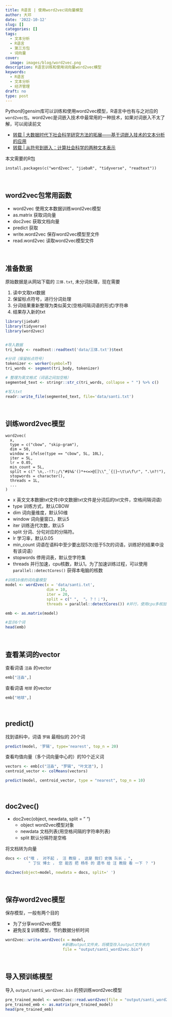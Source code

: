 ```yaml
---
title: R语言 | 使用word2vec词向量模型
author: 大邓
date: '2022-10-12'
slug: []
categories: []
tags:
  - 文本分析
  - R语言
  - 第三方包
  - 词向量
cover:
  image: images/blog/word2vec.png
description: R语言训练和使用词向量word2vec模型
keywords:
  - R语言
  - 文本分析
  - 经济管理
draft: no
type: post
---
```


Python的gensim库可以训练和使用word2vec模型，R语言中也有与之对应的``word2vec包``。word2vec是词嵌入技术中最常用的一种技术，如果对词嵌入不太了解，可以阅读前文

- [转载 | 大数据时代下社会科学研究方法的拓展——基于词嵌入技术的文本分析的应用](https://hidadeng.github.io/blog/wordembeddingsinsocialscience/)
- [转载 | 从符号到嵌入：计算社会科学的两种文本表示](https://hidadeng.github.io/blog/from_sysbol_to_embeddings_in_computational_social_science/)



本文需要的R包


```
install.packages(c("word2vec", "jiebaR", "tidyverse", "readtext"))
```


<br>

## word2vec包常用函数
- word2vec	使用文本数据训练word2vec模型
- as.matrix  获取词向量
- doc2vec  获取文档向量
- predict 获取
- write.word2vec	保存word2vec模型至文件
- read.word2vec	  读取word2vec模型文件




<br>

## 准备数据

原始数据是从网站下载的 ``三体.txt``, 未分词处理，现在需要

1. 读中文取txt数据
2. 保留标点符号，进行分词处理
3. 分词结果重新整理为类似英文(空格间隔词语的形式)字符串
4. 结果存入新的txt


```r
library(jiebaR)
library(tidyverse)
library(word2vec)


#导入数据
tri_body <- readtext::readtext('data/三体.txt')$text 

#分词（保留标点符号）
tokenizer <- worker(symbol=T)
tri_words <- segment(tri_body, tokenizer)

# 整理为英文格式（词语之间加空格）
segmented_text <- stringr::str_c(tri_words, collapse = " ") %>% c()

#写入txt
readr::write_file(segmented_text, file='data/santi.txt')
```


<br>

## 训练word2vec模型


```
word2vec(
  x,
  type = c("cbow", "skip-gram"),
  dim = 50,
  window = ifelse(type == "cbow", 5L, 10L),
  iter = 5L,
  lr = 0.05,
  min_count = 5L,
  split = c(" \n,.-!?:;/\"#$%&'()*+<=>@[]\\^_`{|}~\t\v\f\r", ".\n?!"),
  stopwords = character(),
  threads = 1L,
  ...
)
```


- x 英文文本数据txt文件(中文数据txt文件是分词后的txt文件，空格间隔词语)
- type 训练方式，默认CBOW
- dim 词向量维度，默认50维
- window 词向量窗口，默认5
- iter 训练迭代次数，默认5
- split 分词、分句对应的分隔符。
- lr 学习率，默认0.05
- min_count 词语在语料中至少要出现5次(低于5次的词语，训练好的结果中没有该词语）
- stopwords 停用词表，默认空字符集
- threads  并行加速，cpu核数，默认1。为了加速训练过程，可以使用 ``parallel::detectCores()`` 获得本电脑的核数



```r
#训练10维的词向量模型
model <- word2vec(x = 'data/santi.txt', 
                  dim = 10,  
                  iter = 20, 
                  split = c(" ",  "。？！；"),
                  threads = parallel::detectCores()) #并行，使用cpu多核加速

emb <- as.matrix(model)

#显示6个词
head(emb)
```



<br>

## 查看某词的vector

查看词语 ``汪淼`` 的vector

```r
emb["汪淼",]
```


查看词语 ``地球`` 的vector

```r
emb["地球",]
```

<br>

## predict()

找到语料中，词语 ``罗辑`` 最相似的 20个词

```r
predict(model, '罗辑', type='nearest', top_n = 20)
```


查看均值向量（多个词向量中心的）的10个近义词


```r
vectors <- emb[c("汪淼", "罗辑", "叶文洁"), ]
centroid_vector <- colMeans(vectors)

predict(model, centroid_vector, type = "nearest", top_n = 10)
```

<br>


## doc2vec()

- doc2vec(object, newdata, split = " ")
  - object word2vec模型对象
  - newdata 文档列表(用空格间隔的字符串列表)
  - split 默认分隔符是空格
  
将文档转为向量

```r
docs <- c("哦 ， 对不起 ， 汪 教授 。 这是 我们 史强 队长 。", 
          " 丁仪 博士 ， 您 能否 把 杨冬 的 遗书 给 汪 教授 看 一下 ？ ")

doc2vec(object=model, newdata = docs, split=' ')
```


<br>

## 保存word2vec模型

保存模型，一般有两个目的

- 为了分享word2vec模型
- 避免反复训练模型，节约数据分析时间


```r
word2vec::write.word2vec(x = model, 
                         #新建output文件夹，将模型存入output文件夹内
                         file = "output/santi_word2vec.bin")
```



<br>

## 导入预训练模型

导入 ``output/santi_word2vec.bin`` 的预训练word2vec模型


```r
pre_trained_model <- word2vec::read.word2vec(file = "output/santi_word2vec.bin")
pre_trained_emb <- as.matrix(pre_trained_model)
head(pre_trained_emb)
```










